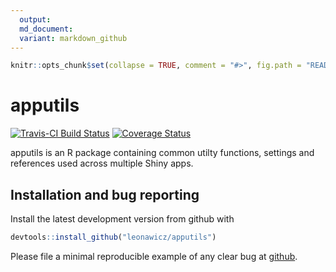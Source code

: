 ```yaml
---
  output:
  md_document:
  variant: markdown_github
---
```


<!-- README.md is generated from README.Rmd. Please edit that file -->

  ```r
knitr::opts_chunk$set(collapse = TRUE, comment = "#>", fig.path = "README-")
```

# apputils

[![Travis-CI Build Status](https://travis-ci.org/leonawicz/apputils.svg?branch=master)](https://travis-ci.org/leonawicz/rapputils)
[![Coverage Status](https://img.shields.io/codecov/c/github/leonawicz/apputils/master.svg)](https://codecov.io/github/leonawicz/apputils?branch=master)

apputils is an R package containing common utilty functions, settings and references used across multiple Shiny apps.

## Installation and bug reporting

Install the latest development version from github with

```r
devtools::install_github("leonawicz/apputils")
```

Please file a minimal reproducible example of any clear bug at [github](https://github.com/leonawicz/apputils/issues).
